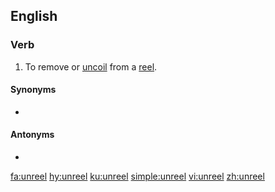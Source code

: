 ==English==

===Verb===
{{en-verb|unreels|unreeling|unreeled|unreeled}}

# To remove or [[uncoil]] from a [[reel]].

====Synonyms====
* {{l|en|reel out}}

====Antonyms====
* {{l|en|reel in}}

[[fa:unreel]]
[[hy:unreel]]
[[ku:unreel]]
[[simple:unreel]]
[[vi:unreel]]
[[zh:unreel]]